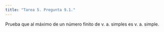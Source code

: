 ```yaml
---
title: "Tarea 5. Pregunta 9.1."
---
```


Prueba que al máximo de un número finito de v. a. simples es v. a. simple.

